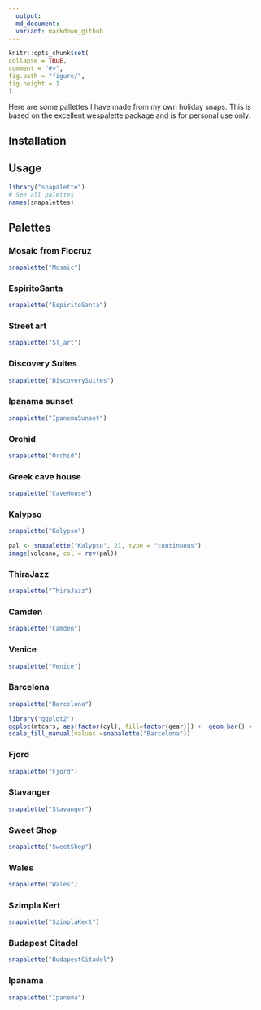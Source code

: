 ```yaml
---
  output:
  md_document:
  variant: markdown_github
---
```

  
  ```r
knitr::opts_chunk$set(
  collapse = TRUE,
  comment = "#>",
  fig.path = "figure/",
  fig.height = 1
)
```

Here are some pallettes I have made from my own holiday snaps. This is based on the excellent wespalette package and is for personal use only.

## Installation


## Usage

```r
library("snapalette")
# See all palettes
names(snapalettes)
```

## Palettes

### Mosaic from Fiocruz

```r
snapalette("Mosaic")
```

### EspiritoSanta

```r
snapalette("EspiritoSanta")
```

### Street art

```r
snapalette("ST_art")
```


### Discovery Suites

```r
snapalette("DiscoverySuites")
```


### Ipanama sunset

```r
snapalette("IpanemaSunset")
```

### Orchid

```r
snapalette("Orchid")
```

### Greek cave house

```r
snapalette("CaveHouse")
```

### Kalypso

```r
snapalette("Kalypso")
```

```r
pal <- snapalette("Kalypso", 21, type = "continuous")
image(volcano, col = rev(pal))
```

### ThiraJazz

```r
snapalette("ThiraJazz")
```

### Camden

```r
snapalette("Camden")
```

### Venice

```r
snapalette("Venice")
```

### Barcelona

```r
snapalette("Barcelona")
```

```r
library("ggplot2")
ggplot(mtcars, aes(factor(cyl), fill=factor(gear))) +  geom_bar() +
scale_fill_manual(values =snapalette("Barcelona"))

```
### Fjord

```r
snapalette("Fjord")
```

### Stavanger

```r
snapalette("Stavanger")
```

### Sweet Shop

```r
snapalette("SweetShop")
```

### Wales

```r
snapalette("Wales")
```

### Szimpla Kert

```r
snapalette("SzimplaKert")
```

### Budapest Citadel

```r
snapalette("BudapestCitadel")
```

### Ipanama

```r
snapalette("Ipanema")
```